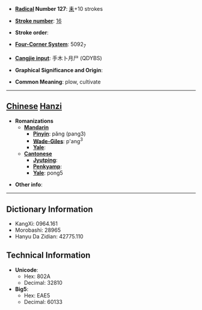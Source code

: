 * '''[[Wiktionary:Chinese radical index| Radical]] Number 127''': [[Wiktionary:Chinese radical index 耒|耒]]+10 strokes

* '''[[Wiktionary:Chinese total strokes index|Stroke number]]''': [[Wiktionary:Chinese total strokes index 16|16]]

* '''Stroke order''': 

* '''[[Wiktionary:Chinese four corner index|Four-Corner System]]''': 5092<sub>7</sub>

* '''[[Wiktionary:Chinese Cangjie index|Cangjie input]]''': 手木卜月尸 (QDYBS)

* '''Graphical Significance and Origin''': 

* '''Common Meaning''': plow, cultivate

----

== [[Chinese]] [[Hanzi]] ==

* '''Romanizations'''
** '''[[Mandarin]]'''
*** '''[[Pinyin]]''': pǎng (pang3)
*** '''[[Wade-Giles]]''': p'ang<sup>3</sup>
*** '''[[Yale]]''': 
** '''[[Cantonese]]'''
*** '''[[Jyutping]]''':
*** '''[[Penkyamp]]''': 
*** '''[[Yale]]''': pong5

* '''Other info''': 

----

== Dictionary Information ==

* KangXi: 0964.161
* Morobashi: 28965
* Hanyu Da Zidian: 42775.110

== Technical Information ==

* '''Unicode''':
** Hex: 802A
** Decimal: 32810
* '''Big5''':
** Hex: EAE5
** Decimal: 60133